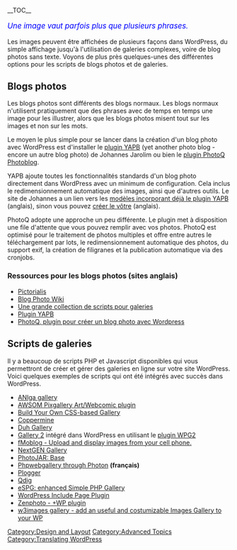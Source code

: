 {{French Header}}
{{Stub}}
__TOC__
<div style="font-size:120%; color:blue">''Une image vaut parfois plus que plusieurs phrases.''</div>

Les images peuvent être affichées de plusieurs façons dans WordPress, du simple affichage jusqu'à l'utilisation de galeries complexes, voire de blog photos sans texte. Voyons de plus près quelques-unes des différentes options pour les scripts de blogs photos et de galeries.

== Blogs photos ==

Les blogs photos sont différents des blogs normaux. Les blogs normaux n'utilisent pratiquement que des phrases avec de temps en temps une image pour les illustrer, alors que les blogs photos misent tout sur les images et non sur les mots.

Le moyen le plus simple pour se lancer dans la création d'un blog photo avec WordPress est d'installer le [http://johannes.jarolim.com/blog/wordpress/yet-another-photoblog/ plugin YAPB] (yet another photo blog - encore un autre blog photo) de Johannes Jarolim ou bien le [http://www.whoismanu.com/blog/2008/09/photoq-wordpress-photoblog-plugin-15-brings-tons-of-new-features-to-your-photoblog/ plugin PhotoQ Photoblog]. 

YAPB ajoute toutes les fonctionnalités standards d'un blog photo directement dans WordPress avec un minimum de configuration. Cela inclus le redimensionnement automatique des images, ainsi que d'autres outils.
Le site de Johannes a un lien vers les [http://johannes.jarolim.com/blog/wordpress/yet-another-photoblog/ready-to-use-templates/ modèles incorporant déjà le plugin YAPB] (anglais), sinon vous pouvez [http://johannes.jarolim.com/blog/wordpress/yet-another-photoblog/adapting-templates/ créer le vôtre] (anglais). 

PhotoQ adopte une approche un peu différente. Le plugin met à disposition une file d'attente que vous pouvez remplir avec vos photos. PhotoQ est optimisé pour le traitement de photos multiples et offre entre autres le téléchargement par lots, le redimensionnement automatique des photos, du support exif, la création de filigranes et la publication automatique via des cronjobs.

=== Ressources pour les blogs photos (sites anglais)===

* [http://pictorialis.wltc.net/ Pictorialis]
* [http://wiki.photoblogs.org/wiki/Main_Page Blog Photo Wiki]
* [http://wiki.photoblogs.org/wiki/Photoblog_Scripts_and_Programs Une grande collection de scripts pour galeries]
* [http://johannes.jarolim.com/yapb Plugin YAPB]
* [http://www.whoismanu.com/blog/2008/09/photoq-wordpress-photoblog-plugin-15-brings-tons-of-new-features-to-your-photoblog/ PhotoQ, plugin pour créer un blog photo avec Wordpress]

== Scripts de galeries ==

Il y a beaucoup de scripts PHP et Javascript disponibles qui vous permettront de créer et gérer des galeries en ligne sur votre site WordPress. Voici quelques exemples de scripts qui ont été intégrés avec succès dans WordPress.
<!-- Please keep this list in alphabetical order -->
* [http://animalbeach.net/aniga/ ANIga gallery]
* [http://www.awsom.org/awsom-pixgallery/ AWSOM Pixgallery Art/Webcomic plugin]
* [http://www.stunicholls.myby.co.uk/menu/gallery.html Build Your Own CSS-based Gallery]
* [http://coppermine.sourceforge.net/ Coppermine]
* [http://blog.perfectspace.com/2006/03/28/duh-gallery-the-simple-wordpress-photo-gallery-plugin/ Duh Gallery]
* [http://gallery.menalto.com/ Gallery 2] intégré dans WordPress en utilisant le [http://wordpress.org/extend/plugins/wpg2/ plugin WPG2]
* [http://www.fahlstad.se/wp-plugins/fmoblog/ fMoblog - Upload and display images from your cell phone.]
* [http://wordpress.org/extend/plugins/nextgen-gallery/ NextGEN Gallery]
* [http://wordpress.org/extend/plugins/photojar-base/ PhotoJAR: Base]
* [http://www.jillij.com/?page_id=66 Phpwebgallery through Photon] '''(français)'''
* [http://www.plogger.org/ Plogger]
* [http://qdig.sourceforge.net/ Qdig]
* [http://www.quirm.net/category.php?id=14 eSPG: enhanced Simple PHP Gallery]
* [http://www.vtardia.com/blog/improved-include-page/ WordPress Include Page Plugin]
* [http://www.zenphoto.org/ Zenphoto - +WP plugin]
* [http://www.axew3.com/b10g/?page_id=5 w3images gallery - add an useful and costumizable Images Gallery to your WP]

[[Category:Design and Layout]]
[[Category:Advanced Topics]]
[[Category:Translating WordPress]]